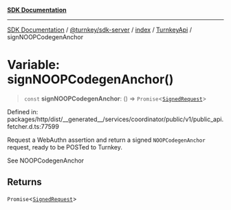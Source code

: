 [**SDK Documentation**](../../../../../../README.mdx)

***

[SDK Documentation](../../../../../../packages.mdx) / [@turnkey/sdk-server](../../../../README.mdx) / [index](../../../README.mdx) / [TurnkeyApi](../README.mdx) / signNOOPCodegenAnchor

# Variable: signNOOPCodegenAnchor()

> `const` **signNOOPCodegenAnchor**: () => `Promise`\<[`SignedRequest`](../../../../../http/index/type-aliases/SignedRequest.mdx)\>

Defined in: packages/http/dist/\_\_generated\_\_/services/coordinator/public/v1/public\_api.fetcher.d.ts:77599

Request a WebAuthn assertion and return a signed `NOOPCodegenAnchor` request, ready to be POSTed to Turnkey.

See NOOPCodegenAnchor

## Returns

`Promise`\<[`SignedRequest`](../../../../../http/index/type-aliases/SignedRequest.mdx)\>
